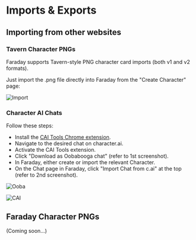 # Imports & Exports

## Importing from other websites

### Tavern Character PNGs

Faraday supports Tavern-style PNG character card imports (both v1 and v2 formats).

Just import the .png file directly into Faraday from the "Create Character" page:

![Import](/images/character_imports.png)

### Character AI Chats

Follow these steps:

- Install the [CAI Tools Chrome extension](https://chrome.google.com/webstore/detail/cai-tools/nbhhncgkhacdaaccjbbadkpdiljedlje).
- Navigate to the desired chat on character.ai.
- Activate the CAI Tools extension.
- Click "Download as Oobabooga chat" (refer to 1st screenshot).
- In Faraday, either create or import the relevant Character.
- On the Chat page in Faraday, click "Import Chat from c.ai" at the top (refer to 2nd screenshot).

![Ooba](/images/download_as_oobabooga.png)

![CAI](/images/import_cai.png)

## Faraday Character PNGs

(Coming soon...)
